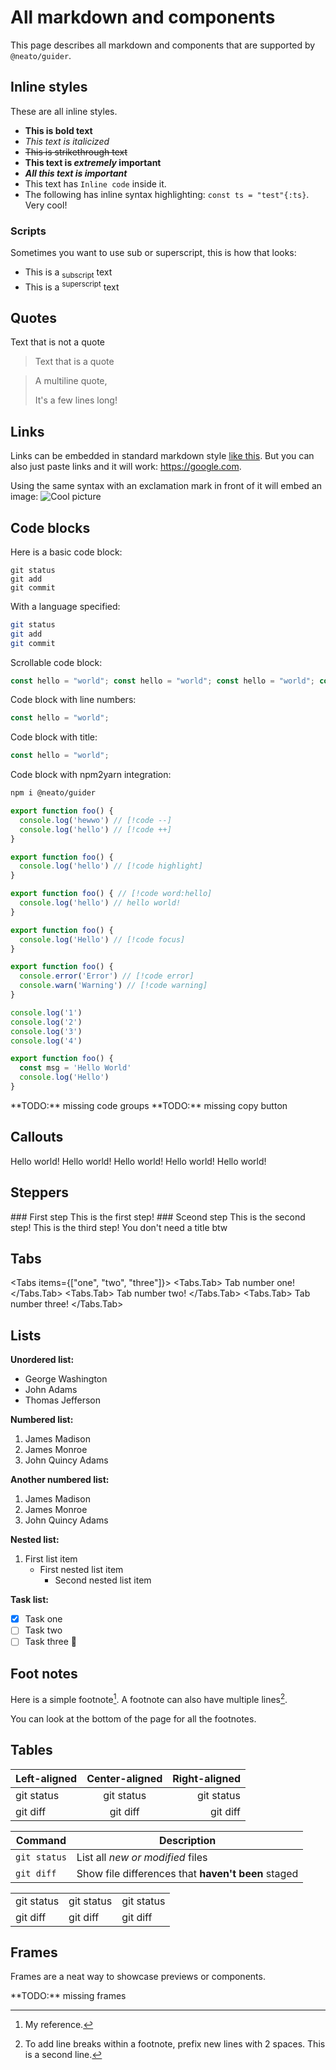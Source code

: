 
# All markdown and components

This page describes all markdown and components that are supported by `@neato/guider`.

## Inline styles
These are all inline styles.

- **This is bold text**
- _This text is italicized_
- ~~This is strikethrough text~~
- **This text is _extremely_ important**
- ***All this text is important***
- This text has `Inline code` inside it.
- The following has inline syntax highlighting:  `const ts = "test"{:ts}`. Very cool!

### Scripts
Sometimes you want to use sub or superscript, this is how that looks:
- This is a <sub>subscript</sub> text
- This is a <sup>superscript</sup> text

## Quotes

Text that is not a quote

> Text that is a quote

> A multiline quote,
>
> It's a few lines long!

## Links

Links can be embedded in standard markdown style [like this](https://google.com).
But you can also just paste links and it will work: https://google.com.

Using the same syntax with an exclamation mark in front of it will embed an image:
![Cool picture](https://picsum.photos/seed/near/600/300/?blur=10)

## Code blocks

Here is a basic code block:
```
git status
git add
git commit
```

With a language specified:
```sh
git status
git add
git commit
```

Scrollable code block:
```ts
const hello = "world"; const hello = "world"; const hello = "world"; const hello = "world"; const hello = "world"; const hello = "world";
```

Code block with line numbers:
```ts showLineNumbers
const hello = "world";
```

Code block with title:
```ts title="test"
const hello = "world";
```

Code block with npm2yarn integration:
```sh npm2yarn
npm i @neato/guider
```

```ts title="Code block with difference view"
export function foo() {
  console.log('hewwo') // [!code --]
  console.log('hello') // [!code ++]
}
```

```ts title="Code block with line highlight"
export function foo() {
  console.log('hello') // [!code highlight]
}
```

```ts title="Code block with word highlight"
export function foo() { // [!code word:hello]
  console.log('hello') // hello world!
}
```

```ts title="Code block with a focus"
export function foo() {
  console.log('Hello') // [!code focus]
}
```

```ts title="Code block with notations"
export function foo() {
  console.error('Error') // [!code error]
  console.warn('Warning') // [!code warning]
}
```

```ts {1,3-4} title="Code block with meta line highlight"
console.log('1')
console.log('2')
console.log('3')
console.log('4')
```

```ts /Hello/ title="Code block with meta word highlight"
export function foo() {
  const msg = 'Hello World'
  console.log('Hello')
}
```

<Important>
  **TODO:** missing code groups
</Important>

<Important>
  **TODO:** missing copy button
</Important>

## Callouts

<Tip>
  Hello world!
</Tip>
<Caution>
  Hello world!
</Caution>
<Important>
  Hello world!
</Important>
<Note>
  Hello world!
</Note>
<Warning>
  Hello world!
</Warning>

## Steppers
<Steps>
  <Steps.Step>
    ### First step
    This is the first step!
  </Steps.Step>
  <Steps.Step>
    ### Sceond step
    This is the second step!
  </Steps.Step>
  <Steps.Step>
    This is the third step!
    You don't need a title btw
  </Steps.Step>
</Steps>

## Tabs
<Tabs items={["one", "two", "three"]}>
  <Tabs.Tab>
    Tab number one!
  </Tabs.Tab>
  <Tabs.Tab>
    Tab number two!
  </Tabs.Tab>
  <Tabs.Tab>
    Tab number three!
  </Tabs.Tab>
</Tabs>

## Lists

**Unordered list:**
- George Washington
- John Adams
- Thomas Jefferson

**Numbered list:**
1. James Madison
2. James Monroe
3. John Quincy Adams

**Another numbered list:**
1. James Madison
1. James Monroe
1. John Quincy Adams

**Nested list:**
1. First list item
   - First nested list item
     - Second nested list item

**Task list:**
- [x] Task one
- [ ] Task two
- [ ] Task three :tada:

## Foot notes
Here is a simple footnote[^1].
A footnote can also have multiple lines[^2].

[^1]: My reference.
[^2]: To add line breaks within a footnote, prefix new lines with 2 spaces.
  This is a second line.

You can look at the bottom of the page for all the footnotes.

## Tables
| Left-aligned | Center-aligned | Right-aligned |
| :---         |     :---:      |          ---: |
| git status   | git status     | git status    |
| git diff     | git diff       | git diff      |

| Command | Description |
| --- | --- |
| `git status` | List all *new or modified* files |
| `git diff` | Show file differences that **haven't been** staged |

|     |     |     |
| --- | --- | --- |
| git status   | git status     | git status    |
| git diff     | git diff       | git diff      |

## Frames
Frames are a neat way to showcase previews or components.

<Important>
  **TODO:** missing frames
</Important>
